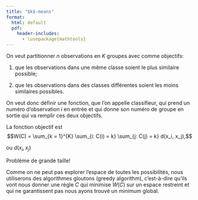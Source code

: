```yaml
--- 
title: "$k$-means"
format: 
  html: default
  pdf:
    header-includes:
      - \usepackage{mathtools} 
--- 
```


On veut partitionner $n$ observations en $K$ groupes avec comme objectifs:

1. que les observations dans une même classe soient le plus similaire possible;

2. que les observations dans des classes différentes soient les moins similaires possibles.

On veut donc définir une fonction, que l'on appelle classifieur, qui prend un numéro d'observation $i$ en entrée et qui donne son numéro de groupe en sortie qui va remplir ces deux objectifs.

\begin{align}
C: \{ 1, \dots, n \} &\rightarrow \{ 1, \dots, K\} \\
 i &\mapsto C(i)
\end{align}

La fonction objectif est 
$$W(C) = \sum_{k = 1}^{K} \sum_{i: C(i) = k} \sum_{j: C(j) = k} d(x_i, x_j),$$

ou $d(x_i, x_j)$ 

Problème de grande taille!

Comme on ne peut pas explorer l'espace de toutes les possibilités, nous utiliserons des algorithmes gloutons (greedy algorithm), c'est-à-dire qu'ils vont nous donner une règle $C$ qui minimise $W(C)$ sur un espace restreint et qui ne garantissent pas nous ayons trouvé un minimum global.
